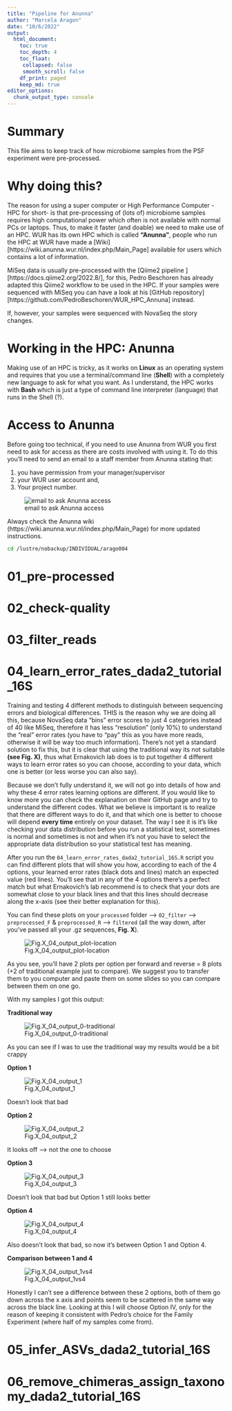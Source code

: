 ```yaml
---
title: "Pipeline for Anunna"
author: "Marcela Aragon"
date: "10/6/2022"
output: 
  html_document:
    toc: true
    toc_depth: 4
    toc_float: 
     collapsed: false
     smooth_scroll: false
    df_print: paged
    keep_md: true
editor_options: 
  chunk_output_type: console
---
```


# Summary
This file aims to keep track of how microbiome samples from the PSF experiment were pre-processed. 


# Why doing this? 

The reason for using a super computer or High Performance Computer -HPC for short- is that pre-processing of (lots of) microbiome samples requires high computational power which often is not available with normal PCs or laptops. Thus, to make it faster (and doable) we need to make use of an HPC. WUR has its own HPC which is called **"Anunna"**, people who run the HPC at WUR have made a [Wiki][https://wiki.anunna.wur.nl/index.php/Main_Page] available for users which contains a lot of information.  

MiSeq data is usually pre-processed with the [Qiime2 pipeline ][https://docs.qiime2.org/2022.8/], for this, Pedro Beschoren has already adapted this Qiime2 workflow to be used in the HPC. If your samples were sequenced with MiSeq you can have a look at his [GitHub repository][https://github.com/PedroBeschoren/WUR_HPC_Annuna] instead.

If, however, your samples were sequenced with NovaSeq the story changes. 


# Working in the HPC: Anunna 

Making use of an HPC is tricky, as it works on **Linux** as an operating system and requires that you use a terminal/command line (**Shell**) with a completely new language to ask for what you want. As I understand, the HPC works with **Bash** which is just a type of command line interpreter (language) that runs in the Shell (?).

# Access to Anunna 

Before going too technical, if you need to use Anunna from WUR you first need to ask for access as there are costs involved with using it. To do this you'll need to send an email to a staff member from Anunna stating that:

1. you have permission from your manager/supervisor
2. your WUR user account and,
3. Your project number.

![email to ask Anunna access](images/access_anunna_email.jpg)

Always check the Anunna wiki (https://wiki.anunna.wur.nl/index.php/Main_Page) for more updated instructions.


```bash

cd /lustre/nobackup/INDIVIDUAL/arago004 

```

#

#

#


# 01_pre-processed 

# 02_check-quality 

# 03_filter_reads 

# 04_learn_error_rates_dada2_tutorial_16S

Training and testing 4 different methods to distinguish between sequencing errors and biological differences. THIS is the reason why we are doing all this, because NovaSeq data "bins" error scores to just 4 categories instead of 40 like MiSeq, therefore it has less "resolution" (only 10%) to understand the "real" error rates (you have to "pay" this as you have more reads, otherwise it will be way too much information). There's not yet a standard solution to fix this, but it is clear that using the traditional way its not suitable **(see Fig. X)**, thus what Ernakovich lab does is to put together 4 different ways to learn error rates so you can choose, according to your data, which one is better (or less worse you can also say). 

Because we don't fully understand it, we will not go into details of how and why these 4 error rates learning options are different. If you would like to know more you can check the explanation on their GitHub page and try to understand the different codes. What we believe is important is to realize that there are different ways to do it, and that which one is better to choose will depend **every time** entirely on your dataset. The way I see it is it's like checking your data distribution before you run a statistical test, sometimes is normal and sometimes is not and when it's not you have to select the appropriate data distribution so your statistical test has meaning. 

After you run the `04_learn_error_rates_dada2_tutorial_16S.R` script you can find different plots that will show you how, according to each of the 4 options, your learned error rates (black dots and lines) match an expected value (red lines). You'll see that in any of the 4 options there's a perfect match but what Ernakovich's lab recommend is to check that your dots are somewhat close to your black lines and that this lines should decrease along the x-axis (see their better explanation for this). 

You can find these plots on your `processed` folder --> `02_filter` --> `preprocessed_F` & `preprocessed_R` --> `filtered` (all the way down, after you've passed all your .gz sequences, **Fig. X**). 

![Fig.X_04_output_plot-location](images/04_output_plot-location.JPG)

As you see, you'll have 2 plots per option per forward and reverse = 8 plots (+2 of traditional example just to compare). We suggest you to transfer them to you computer and paste them on some slides so you can compare between them on one go. 

With my samples I got this output:

**Traditional way**

![Fig.X_04_output_0-traditional](images/04_output_0-traditional.JPG)

As you can see if I was to use the traditional way my results would be a bit crappy

**Option 1**

![Fig.X_04_output_1](images/04_output_1.JPG)

Doesn't look that bad

**Option 2**

![Fig.X_04_output_2](images/04_output_2.JPG)

It looks off --> not the one to choose

**Option 3**

![Fig.X_04_output_3](images/04_output_3.JPG)

Doesn't look that bad but Option 1 still looks better 

**Option 4**

![Fig.X_04_output_4](images/04_output_4.JPG)

Also doesn't look that bad, so now it's between Option 1 and Option 4. 

**Comparison between 1 and 4**

![Fig.X_04_output_1vs4](images/04_output_1vs4.JPG)

Honestly I can't see a difference between these 2 options, both of them go down across the x axis and points seem to be scattered in the same way across the black line. Looking at this I will choose Option IV, only for the reason of keeping it consistent with Pedro's choice for the Family Experiment (where half of my samples come from). 


# 05_infer_ASVs_dada2_tutorial_16S

# 06_remove_chimeras_assign_taxonomy_dada2_tutorial_16S

















